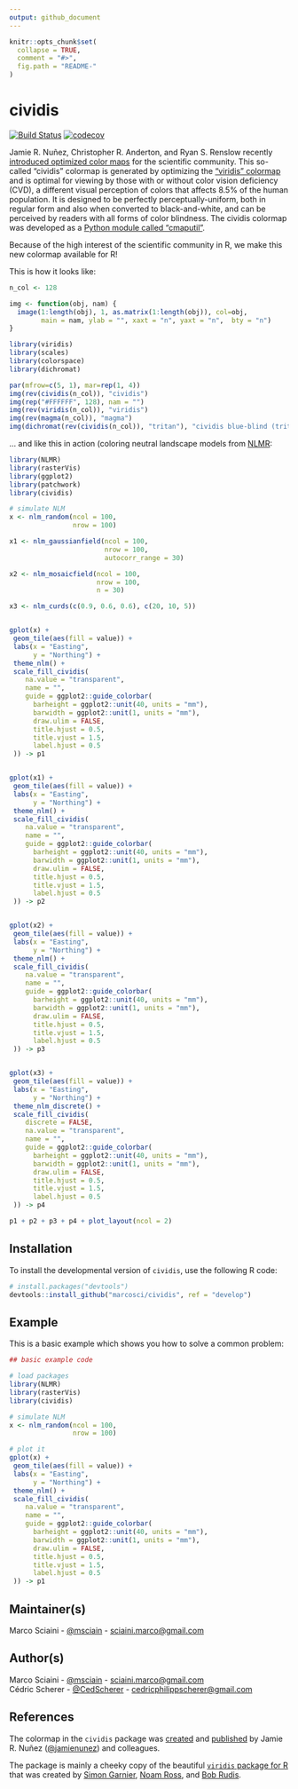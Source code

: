 ```yaml
---
output: github_document
---
```


<!-- README.md is generated from README.Rmd. Please edit that file -->

```r
knitr::opts_chunk$set(
  collapse = TRUE,
  comment = "#>",
  fig.path = "README-"
)
```

# cividis

[![Build Status](https://travis-ci.org/marcosci/cividis.svg?branch=master)](https://travis-ci.org/marcosci/cividis)
[![codecov](https://codecov.io/gh/marcosci/cividis/branch/master/graph/badge.svg)](https://codecov.io/gh/marcosci/cividis)

Jamie R. Nuñez, Christopher R. Anderton, and Ryan S. Renslow recently
[introduced optimized color maps](https://arxiv.org/ftp/arxiv/papers/1712/1712.01662.pdf)
for the scientific community. This so-called "cividis" colormap is generated
by optimizing the ["viridis" colormap](https://bids.github.io/colormap/) and is
optimal for viewing by those with or without color vision deficiency (CVD), a
different visual perception of colors that affects 8.5% of the human population.
It is designed to be perfectly perceptually-uniform, both in regular form and
also when converted to black-and-white, and can be perceived by readers with
all forms of color blindness. The cividis colormap was developed as a
[Python module called "cmaputil"](https://github.com/pnnl/cmaputil).

Because of the high interest of the scientific community in R, we make this
new colormap available for R!

This is how it looks like:


```r
n_col <- 128

img <- function(obj, nam) {
  image(1:length(obj), 1, as.matrix(1:length(obj)), col=obj, 
        main = nam, ylab = "", xaxt = "n", yaxt = "n",  bty = "n")
}

library(viridis)
library(scales)
library(colorspace)
library(dichromat)

par(mfrow=c(5, 1), mar=rep(1, 4))
img(rev(cividis(n_col)), "cividis")
img(rep("#FFFFFF", 128), nam = "")
img(rev(viridis(n_col)), "viridis")
img(rev(magma(n_col)), "magma")
img(dichromat(rev(cividis(n_col)), "tritan"), "cividis blue-blind (tritanopia)")
```

... and like this in action (coloring neutral landscape models from [NLMR](https://github.com/marcosci/NLMR): 

```r
library(NLMR)
library(rasterVis)
library(ggplot2)
library(patchwork)
library(cividis)

# simulate NLM
x <- nlm_random(ncol = 100,
                nrow = 100)

x1 <- nlm_gaussianfield(ncol = 100,
                        nrow = 100,
                        autocorr_range = 30)

x2 <- nlm_mosaicfield(ncol = 100,
                      nrow = 100,
                      n = 30)

x3 <- nlm_curds(c(0.9, 0.6, 0.6), c(20, 10, 5))


gplot(x) +
 geom_tile(aes(fill = value)) +
 labs(x = "Easting",
      y = "Northing") +
 theme_nlm() +
 scale_fill_cividis(
    na.value = "transparent",
    name = "",
    guide = ggplot2::guide_colorbar(
      barheight = ggplot2::unit(40, units = "mm"),
      barwidth = ggplot2::unit(1, units = "mm"),
      draw.ulim = FALSE,
      title.hjust = 0.5,
      title.vjust = 1.5,
      label.hjust = 0.5
 )) -> p1


gplot(x1) +
 geom_tile(aes(fill = value)) +
 labs(x = "Easting",
      y = "Northing") +
 theme_nlm() +
 scale_fill_cividis(
    na.value = "transparent",
    name = "",
    guide = ggplot2::guide_colorbar(
      barheight = ggplot2::unit(40, units = "mm"),
      barwidth = ggplot2::unit(1, units = "mm"),
      draw.ulim = FALSE,
      title.hjust = 0.5,
      title.vjust = 1.5,
      label.hjust = 0.5
 )) -> p2


gplot(x2) +
 geom_tile(aes(fill = value)) +
 labs(x = "Easting",
      y = "Northing") +
 theme_nlm() +
 scale_fill_cividis(
    na.value = "transparent",
    name = "",
    guide = ggplot2::guide_colorbar(
      barheight = ggplot2::unit(40, units = "mm"),
      barwidth = ggplot2::unit(1, units = "mm"),
      draw.ulim = FALSE,
      title.hjust = 0.5,
      title.vjust = 1.5,
      label.hjust = 0.5
 )) -> p3


gplot(x3) +
 geom_tile(aes(fill = value)) +
 labs(x = "Easting",
      y = "Northing") +
 theme_nlm_discrete() +
 scale_fill_cividis(
    discrete = FALSE,
    na.value = "transparent",
    name = "",
    guide = ggplot2::guide_colorbar(
      barheight = ggplot2::unit(40, units = "mm"),
      barwidth = ggplot2::unit(1, units = "mm"),
      draw.ulim = FALSE,
      title.hjust = 0.5,
      title.vjust = 1.5,
      label.hjust = 0.5
 )) -> p4

p1 + p2 + p3 + p4 + plot_layout(ncol = 2)
```

## Installation

To install the developmental version of ``cividis``, use the following R code:

```r
# install.packages("devtools")
devtools::install_github("marcosci/cividis", ref = "develop")
```

## Example

This is a basic example which shows you how to solve a common problem:

```r
## basic example code

# load packages
library(NLMR)
library(rasterVis)
library(cividis)

# simulate NLM
x <- nlm_random(ncol = 100,
                nrow = 100)

# plot it
gplot(x) +
 geom_tile(aes(fill = value)) +
 labs(x = "Easting",
      y = "Northing") +
 theme_nlm() +
 scale_fill_cividis(
    na.value = "transparent",
    name = "",
    guide = ggplot2::guide_colorbar(
      barheight = ggplot2::unit(40, units = "mm"),
      barwidth = ggplot2::unit(1, units = "mm"),
      draw.ulim = FALSE,
      title.hjust = 0.5,
      title.vjust = 1.5,
      label.hjust = 0.5
 )) -> p1
```

## Maintainer(s)

Marco Sciaini - [@msciain](https://twitter.com/msciain) - <sciaini.marco@gmail.com>

## Author(s)

Marco Sciaini - [@msciain](https://twitter.com/msciain) - <sciaini.marco@gmail.com>   
Cédric Scherer - [@CedScherer](https://twitter.com/CedScherer) - <cedricphilippscherer@gmail.com>

## References

The colormap in the `cividis` package was
[created](https://github.com/pnnl/cmaputil) and
[published](https://arxiv.org/ftp/arxiv/papers/1712/1712.01662.pdf) by Jamie
R. Nuñez ([@jamienunez](https://github.com/jamienunez)) and colleagues.

The package is mainly a cheeky copy of the beautiful
[`viridis` package for R](https://github.com/sjmgarnier/viridis) that was
created by [Simon Garnier](https://twitter.com/sjmgarnier),
[Noam Ross](https://twitter.com/noamross), and
[Bob Rudis](https://twitter.com/hrbrmstr).
